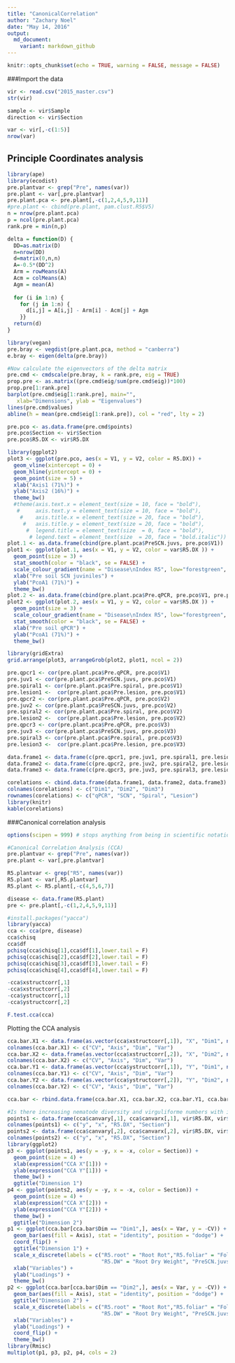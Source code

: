 ```yaml
---
title: "CanonicalCorrelation"
author: "Zachary Noel"
date: "May 14, 2016"
output: 
  md_document:
    variant: markdown_github
---
```


```r
knitr::opts_chunk$set(echo = TRUE, warning = FALSE, message = FALSE)
```

###Import the data
```r
vir <- read.csv("2015_master.csv")
str(vir)

sample <- vir$Sample
direction <- vir$Section

var <- vir[,-c(1:5)]
nrow(var)
```


## Principle Coordinates analysis 
```r
library(ape)
library(ecodist)
pre.plantvar <- grep("Pre", names(var))
pre.plant <- var[,pre.plantvar]
pre.plant.pca <- pre.plant[,-c(1,2,4,5,9,11)]
#pre.plant <- cbind(pre.plant, pam.clust.R5$V5)
n = nrow(pre.plant.pca)
p = ncol(pre.plant.pca)
rank.pre = min(n,p)

delta = function(D) {
  DD=as.matrix(D)
  n=nrow(DD)
  d=matrix(0,n,n)
  A=-0.5*(DD^2)
  Arm = rowMeans(A)
  Acm = colMeans(A)
  Agm = mean(A)
  
  for (i in 1:n) {
    for (j in 1:n) {
      d[i,j] = A[i,j] - Arm[i] - Acm[j] + Agm
    }}
  return(d)
}

library(vegan)
pre.bray <- vegdist(pre.plant.pca, method = "canberra")
e.bray <- eigen(delta(pre.bray))

#Now calculate the eigenvectors of the delta matrix
pre.cmd <- cmdscale(pre.bray, k = rank.pre, eig = TRUE)
prop.pre <- as.matrix((pre.cmd$eig/sum(pre.cmd$eig))*100)
prop.pre[1:rank.pre]
barplot(pre.cmd$eig[1:rank.pre], main="",
   xlab="Dimensions", ylab = "Eigenvalues")
lines(pre.cmd$values)
abline(h = mean(pre.cmd$eig[1:rank.pre]), col = "red", lty = 2)

pre.pco <- as.data.frame(pre.cmd$points)
pre.pco$Section <- vir$Section
pre.pco$R5.DX <- vir$R5.DX

library(ggplot2)
plot3 <- ggplot(pre.pco, aes(x = V1, y = V2, color = R5.DX)) + 
  geom_vline(xintercept = 0) +
  geom_hline(yintercept = 0) +
  geom_point(size = 5) +
  xlab("Axis1 (71%)") +
  ylab("Axis2 (16%)") + 
  theme_bw() 
  #theme(axis.text.x = element_text(size = 10, face = "bold"),
   #     axis.text.y = element_text(size = 10, face = "bold"),
    #    axis.title.x = element_text(size = 20, face = "bold"),
     #   axis.title.y = element_text(size = 20, face = "bold"),
      #  legend.title = element_text(size  = 0, face = "bold"),
       # legend.text = element_text(size  = 20, face = "bold.italic"))
plot.1 <- as.data.frame(cbind(pre.plant.pca$PreSCN.juvs, pre.pco$V1))
plot1 <- ggplot(plot.1, aes(x = V1, y = V2, color = var$R5.DX )) + 
  geom_point(size = 3) + 
  stat_smooth(color = "black", se = FALSE) + 
  scale_colour_gradient(name = "Disease\nIndex R5", low="forestgreen", high = "red") + 
  xlab("Pre soil SCN juviniles") +
  ylab("PcoA1 (71%)") +
  theme_bw()
plot.2 <- as.data.frame(cbind(pre.plant.pca$Pre.qPCR, pre.pco$V1, pre.pco$V2))
plot2 <- ggplot(plot.2, aes(x = V1, y = V2, color = var$R5.DX )) + 
  geom_point(size = 3) + 
  scale_colour_gradient(name = "Disease\nIndex R5", low="forestgreen", high = "red") + 
  stat_smooth(color = "black", se = FALSE) + 
  xlab("Pre soil qPCR") +
  ylab("PcoA1 (71%)") +
  theme_bw()

library(gridExtra)
grid.arrange(plot3, arrangeGrob(plot2, plot1, ncol = 2))

pre.qpcr1 <- cor(pre.plant.pca$Pre.qPCR, pre.pco$V1)
pre.juv1 <- cor(pre.plant.pca$PreSCN.juvs, pre.pco$V1)
pre.spiral1 <- cor(pre.plant.pca$Pre.spiral, pre.pco$V1)
pre.lesion1 <-  cor(pre.plant.pca$Pre.lesion, pre.pco$V1)
pre.qpcr2 <- cor(pre.plant.pca$Pre.qPCR, pre.pco$V2)
pre.juv2 <- cor(pre.plant.pca$PreSCN.juvs, pre.pco$V2)
pre.spiral2 <- cor(pre.plant.pca$Pre.spiral, pre.pco$V2)
pre.lesion2 <-  cor(pre.plant.pca$Pre.lesion, pre.pco$V2)
pre.qpcr3 <- cor(pre.plant.pca$Pre.qPCR, pre.pco$V3)
pre.juv3 <- cor(pre.plant.pca$PreSCN.juvs, pre.pco$V3)
pre.spiral3 <- cor(pre.plant.pca$Pre.spiral, pre.pco$V3)
pre.lesion3 <-  cor(pre.plant.pca$Pre.lesion, pre.pco$V3)

data.frame1 <- data.frame(c(pre.qpcr1, pre.juv1, pre.spiral1, pre.lesion1))
data.frame2 <- data.frame(c(pre.qpcr2, pre.juv2, pre.spiral2, pre.lesion3))
data.frame3 <- data.frame(c(pre.qpcr3, pre.juv3, pre.spiral3, pre.lesion3))

corelations <- cbind.data.frame(data.frame1, data.frame2, data.frame3)
colnames(corelations) <- c("Dim1", "Dim2", "Dim3")
rownames(corelations) <- c("qPCR", "SCN", "Spiral", "Lesion")
library(knitr)
kable(corelations)
```


###Canonical correlation analysis
```r
options(scipen = 999) # stops anything from being in scientific notation

#Canonical Correlation Analysis (CCA)
pre.plantvar <- grep("Pre", names(var))
pre.plant <- var[,pre.plantvar]

R5.plantvar <- grep("R5", names(var))
R5.plant <- var[,R5.plantvar]
R5.plant <- R5.plant[,-c(4,5,6,7)]

disease <- data.frame(R5.plant)
pre <- pre.plant[,-c(1,2,4,5,9,11)]

#install.packages("yacca")
library(yacca)
cca <- cca(pre, disease)
cca$chisq
cca$df
pchisq(cca$chisq[1],cca$df[1],lower.tail = F)
pchisq(cca$chisq[2],cca$df[2],lower.tail = F)
pchisq(cca$chisq[3],cca$df[3],lower.tail = F)
pchisq(cca$chisq[4],cca$df[4],lower.tail = F)

-cca$xstructcorr[,1]
-cca$xstructcorr[,2]
-cca$ystructcorr[,1]
-cca$ystructcorr[,2]

F.test.cca(cca)

```

Plotting the CCA analysis
```r
cca.bar.X1 <- data.frame(as.vector(cca$xstructcorr[,1]), "X", "Dim1", names(cca$xstructcorr[,1]))
colnames(cca.bar.X1) <- c("CV", "Axis", "Dim", "Var")
cca.bar.X2 <- data.frame(as.vector(cca$xstructcorr[,2]), "X", "Dim2", names(cca$xstructcorr[,2]))
colnames(cca.bar.X2) <- c("CV", "Axis", "Dim", "Var")
cca.bar.Y1 <- data.frame(as.vector(cca$ystructcorr[,1]), "Y", "Dim1", names(cca$ystructcorr[,1]))
colnames(cca.bar.Y1) <- c("CV", "Axis", "Dim", "Var")
cca.bar.Y2 <- data.frame(as.vector(cca$ystructcorr[,2]), "Y", "Dim2", names(cca$ystructcorr[,2]))
colnames(cca.bar.Y2) <- c("CV", "Axis", "Dim", "Var")

cca.bar <- rbind.data.frame(cca.bar.X1, cca.bar.X2, cca.bar.Y1, cca.bar.Y2)

#Is there increasing nematode diversity and virguliforme numbers with incrasing disease??
points1 <- data.frame(cca$canvary[,1], cca$canvarx[,1], vir$R5.DX, vir$Section)
colnames(points1) <- c("y", "x", "R5.DX", "Section")
points2 <- data.frame(cca$canvary[,2], cca$canvarx[,2], vir$R5.DX, vir$Section)
colnames(points2) <- c("y", "x", "R5.DX", "Section")
library(ggplot2)
p3 <- ggplot(points1, aes(y = -y, x = -x, color = Section)) + 
  geom_point(size = 4) + 
  xlab(expression("CCA X"[1])) + 
  ylab(expression("CCA Y"[1])) +
  theme_bw() +
  ggtitle("Dimension 1")
p4 <- ggplot(points2, aes(y = -y, x = -x, color = Section)) + 
  geom_point(size = 4) + 
  xlab(expression("CCA X"[2])) + 
  ylab(expression("CCA Y"[2])) +
  theme_bw() + 
  ggtitle("Dimension 2")
p1 <- ggplot(cca.bar[cca.bar$Dim == "Dim1",], aes(x = Var, y = -CV)) + 
  geom_bar(aes(fill = Axis), stat = "identity", position = "dodge") +
  coord_flip() +
  ggtitle("Dimension 1") + 
  scale_x_discrete(labels = c("R5.root" = "Root Rot","R5.foliar" = "Foliar", "R5.DX" = "Disease Index", 
                              "R5.DW" = "Root Dry Weight", "PreSCN.juvs" = "Soybean Cyst Nematode", "Pre.spiral" = "Spiral Nematodes", "Pre.qPCR" = "F. virguliforme", "Pre.lesion" = "Lesion Nematode", "Pre.dagger" = "Dagger Nematodes")) +
  xlab("Variables") + 
  ylab("Loadings") + 
  theme_bw()
p2 <- ggplot(cca.bar[cca.bar$Dim == "Dim2",], aes(x = Var, y = -CV)) + 
  geom_bar(aes(fill = Axis), stat = "identity", position = "dodge") +
  ggtitle("Dimension 2") + 
  scale_x_discrete(labels = c("R5.root" = "Root Rot","R5.foliar" = "Foliar", "R5.DX" = "Disease Index", 
                              "R5.DW" = "Root Dry Weight", "PreSCN.juvs" = "Soybean Cyst Nematode", "Pre.spiral" = "Spiral Nematodes", "Pre.qPCR" = "F. virguliforme", "Pre.lesion" = "Lesion Nematode", "Pre.dagger" = "Dagger Nematodes")) +
  xlab("Variables") + 
  ylab("Loadings") + 
  coord_flip() +
  theme_bw()
library(Rmisc)
multiplot(p1, p3, p2, p4, cols = 2)
```